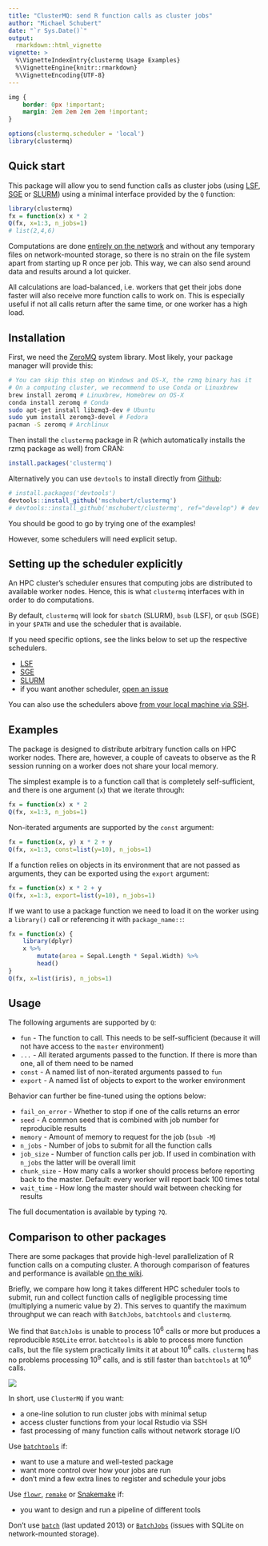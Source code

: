 ```yaml
---
title: "ClusterMQ: send R function calls as cluster jobs"
author: "Michael Schubert"
date: "`r Sys.Date()`"
output:
  rmarkdown::html_vignette
vignette: >
  %\VignetteIndexEntry{clustermq Usage Examples}
  %\VignetteEngine{knitr::rmarkdown}
  %\VignetteEncoding{UTF-8}
---
```


```css
img {
    border: 0px !important;
    margin: 2em 2em 2em 2em !important;
}
```

```r
options(clustermq.scheduler = 'local')
library(clustermq)
```

## Quick start

This package will allow you to send function calls as cluster jobs (using
[LSF](https://github.com/mschubert/clustermq/wiki/LSF),
[SGE](https://github.com/mschubert/clustermq/wiki/SGE) or
[SLURM](https://github.com/mschubert/clustermq/wiki/SLURM))
using a minimal interface provided by the `Q` function:

```r
library(clustermq)
fx = function(x) x * 2
Q(fx, x=1:3, n_jobs=1)
# list(2,4,6)
```

Computations are done [entirely on the
network](https://github.com/armstrtw/rzmq) and without any temporary files on
network-mounted storage, so there is no strain on the file system apart from
starting up R once per job. This way, we can also send around data and results
around a lot quicker.

All calculations are load-balanced, i.e. workers that get their jobs done
faster will also receive more function calls to work on. This is especially
useful if not all calls return after the same time, or one worker has a high
load.

## Installation

First, we need the [ZeroMQ](https://github.com/ropensci/rzmq#installation)
system library. Most likely, your package manager will provide this:

```sh
# You can skip this step on Windows and OS-X, the rzmq binary has it
# On a computing cluster, we recommend to use Conda or Linuxbrew
brew install zeromq # Linuxbrew, Homebrew on OS-X
conda install zeromq # Conda
sudo apt-get install libzmq3-dev # Ubuntu
sudo yum install zeromq3-devel # Fedora
pacman -S zeromq # Archlinux
```

Then install the `clustermq` package in R (which automatically installs the
rzmq package as well) from CRAN:

```r
install.packages('clustermq')
```

Alternatively you can use `devtools` to install directly from
[Github](https://github.com/mschubert/clustermq):

```r
# install.packages('devtools')
devtools::install_github('mschubert/clustermq')
# devtools::install_github('mschubert/clustermq', ref="develop") # dev version
```

You should be good to go by trying one of the examples!

However, some schedulers will need explicit setup.

## Setting up the scheduler explicitly

An HPC cluster's scheduler ensures that computing jobs are distributed to
available worker nodes. Hence, this is what `clustermq` interfaces with in
order to do computations.

By default, `clustermq` will look for `sbatch` (SLURM), `bsub` (LSF), or `qsub`
(SGE) in your `$PATH` and use the scheduler that is available.

If you need specific options, see the links below to set up the respective
schedulers.

* [LSF](https://github.com/mschubert/clustermq/wiki/LSF)
* [SGE](https://github.com/mschubert/clustermq/wiki/SGE)
* [SLURM](https://github.com/mschubert/clustermq/wiki/SLURM)
* if you want another scheduler, [open an issue](https://github.com/mschubert/clustermq/issues/new)

You can also use the schedulers above [from your local machine via SSH](SSH).

## Examples

The package is designed to distribute arbitrary function calls on HPC worker
nodes. There are, however, a couple of caveats to observe as the R session
running on a worker does not share your local memory.

The simplest example is to a function call that is completely self-sufficient,
and there is one argument (`x`) that we iterate through:

```r
fx = function(x) x * 2
Q(fx, x=1:3, n_jobs=1)
```

Non-iterated arguments are supported by the `const` argument:

```r
fx = function(x, y) x * 2 + y
Q(fx, x=1:3, const=list(y=10), n_jobs=1)
```

If a function relies on objects in its environment that are not passed as
arguments, they can be exported using the `export` argument:

```r
fx = function(x) x * 2 + y
Q(fx, x=1:3, export=list(y=10), n_jobs=1)
```

If we want to use a package function we need to load it on the worker using a
`library()` call or referencing it with `package_name::`:

```r
fx = function(x) {
    library(dplyr)
    x %>%
        mutate(area = Sepal.Length * Sepal.Width) %>%
        head()
}
Q(fx, x=list(iris), n_jobs=1)
```

## Usage

The following arguments are supported by `Q`:

 * `fun` - The function to call. This needs to be self-sufficient (because it
        will not have access to the `master` environment)
 * `...` - All iterated arguments passed to the function. If there is more than
        one, all of them need to be named
 * `const` - A named list of non-iterated arguments passed to `fun`
 * `export` - A named list of objects to export to the worker environment

Behavior can further be fine-tuned using the options below:

 * `fail_on_error` - Whether to stop if one of the calls returns an error
 * `seed` - A common seed that is combined with job number for reproducible results
 * `memory` - Amount of memory to request for the job (`bsub -M`)
 * `n_jobs` - Number of jobs to submit for all the function calls
 * `job_size` - Number of function calls per job. If used in combination with
        `n_jobs` the latter will be overall limit
 * `chunk_size` - How many calls a worker should process before reporting back
        to the master. Default: every worker will report back 100 times total
 * `wait_time` - How long the master should wait between checking for results

The full documentation is available by typing `?Q`.

## Comparison to other packages

There are some packages that provide high-level parallelization of R function calls
on a computing cluster. A thorough comparison of features and performance is available
[on the wiki](https://github.com/mschubert/clustermq/wiki#comparison-to-other-packages).

Briefly, we compare how long it takes different HPC scheduler tools to submit, run
and collect function calls of negligible processing time (multiplying a numeric
value by 2). This serves to quantify the maximum throughput we can reach with
`BatchJobs`, `batchtools` and `clustermq`.

We find that `BatchJobs` is unable to process 10<sup>6</sup> calls or more but
produces a reproducible `RSQLite` error. `batchtools` is able to process more
function calls, but the file system practically limits it at about
10<sup>6</sup> calls. `clustermq` has no problems processing 10<sup>9</sup>
calls, and is still faster than `batchtools` at 10<sup>6</sup> calls.

![](http://image.ibb.co/cRgYNR/plot.png)

In short, use `ClusterMQ` if you want:

* a one-line solution to run cluster jobs with minimal setup
* access cluster functions from your local Rstudio via SSH
* fast processing of many function calls without network storage I/O

Use [`batchtools`](https://github.com/mllg/batchtools) if:

* want to use a mature and well-tested package
* want more control over how your jobs are run
* don't mind a few extra lines to register and schedule your jobs

Use [`flowr`](https://github.com/sahilseth/flowr),
[`remake`](https://github.com/richfitz/remake)
or [Snakemake](https://snakemake.readthedocs.io/en/latest/) if:

* you want to design and run a pipeline of different tools

Don't use [`batch`](https://cran.r-project.org/package=batch)
(last updated 2013) or [`BatchJobs`](https://github.com/tudo-r/BatchJobs)
(issues with SQLite on network-mounted storage).
